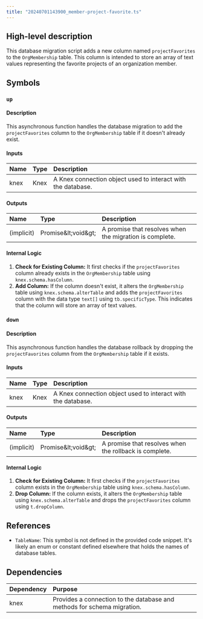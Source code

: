 ```yaml
---
title: "20240701143900_member-project-favorite.ts"
---
```


## High-level description
This database migration script adds a new column named `projectFavorites` to the `OrgMembership` table. This column is intended to store an array of text values representing the favorite projects of an organization member.

## Symbols
### `up`
#### Description
This asynchronous function handles the database migration to add the `projectFavorites` column to the `OrgMembership` table if it doesn't already exist.

#### Inputs
| Name | Type | Description |
|:-----|:-----|:------------|
| knex | Knex | A Knex connection object used to interact with the database. |

#### Outputs
| Name | Type | Description |
|:-----|:-----|:------------|
| (implicit) | Promise\&lt;void\&gt; | A promise that resolves when the migration is complete. |

#### Internal Logic
1. **Check for Existing Column:** It first checks if the `projectFavorites` column already exists in the `OrgMembership` table using `knex.schema.hasColumn`.
2. **Add Column:** If the column doesn't exist, it alters the `OrgMembership` table using `knex.schema.alterTable` and adds the `projectFavorites` column with the data type `text[]` using `tb.specificType`. This indicates that the column will store an array of text values.

### `down`
#### Description
This asynchronous function handles the database rollback by dropping the `projectFavorites` column from the `OrgMembership` table if it exists.

#### Inputs
| Name | Type | Description |
|:-----|:-----|:------------|
| knex | Knex | A Knex connection object used to interact with the database. |

#### Outputs
| Name | Type | Description |
|:-----|:-----|:------------|
| (implicit) | Promise\&lt;void\&gt; | A promise that resolves when the rollback is complete. |

#### Internal Logic
1. **Check for Existing Column:** It first checks if the `projectFavorites` column exists in the `OrgMembership` table using `knex.schema.hasColumn`.
2. **Drop Column:** If the column exists, it alters the `OrgMembership` table using `knex.schema.alterTable` and drops the `projectFavorites` column using `t.dropColumn`.

## References
- `TableName`: This symbol is not defined in the provided code snippet. It's likely an enum or constant defined elsewhere that holds the names of database tables.

## Dependencies
| Dependency | Purpose |
|:-----------|:--------|
| knex       | Provides a connection to the database and methods for schema migration. |
